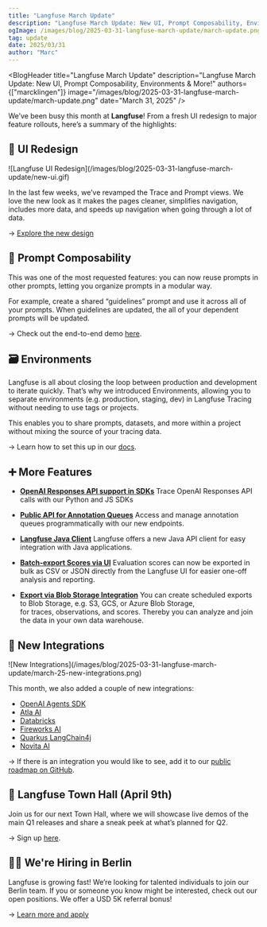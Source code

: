 ```yaml
---
title: "Langfuse March Update"
description: "Langfuse March Update: New UI, Prompt Composability, Environments & More!"
ogImage: /images/blog/2025-03-31-langfuse-march-update/march-update.png
tag: update
date: 2025/03/31
author: "Marc"
---
```



<BlogHeader
  title="Langfuse March Update"
  description="Langfuse March Update: New UI, Prompt Composability, Environments & More!"
  authors={["marcklingen"]}
  image="/images/blog/2025-03-31-langfuse-march-update/march-update.png"
  date="March 31, 2025"
/>

We’ve been busy this month at **Langfuse**! From a fresh UI redesign to major feature rollouts, here’s a summary of the highlights:

## 💫 UI Redesign

<Frame className="rounded-lg overflow-hidden">
  ![Langfuse UI
  Redesign](/images/blog/2025-03-31-langfuse-march-update/new-ui.gif)
</Frame>

In the last few weeks, we’ve revamped the Trace and Prompt views. We love the new look as it makes the pages cleaner, simplifies navigation, includes more data, and speeds up navigation when going through a lot of data.

→ [Explore the new design](https://cloud.langfuse.com/)

## 🧩 Prompt Composability

This was one of the most requested features: you can now reuse prompts in other prompts, letting you organize prompts in a modular way.

For example, create a shared “guidelines” prompt and use it across all of your prompts. When guidelines are updated, the all of your dependent prompts will be updated.

→ Check out the end-to-end demo [here](https://langfuse.com/changelog/2025-03-12-prompt-composability).

## 🗃️ Environments

Langfuse is all about closing the loop between production and development to iterate quickly. That’s why we introduced Environments, allowing you to separate environments (e.g. production, staging, dev) in Langfuse Tracing without needing to use tags or projects.

This enables you to share prompts, datasets, and more within a project without mixing the source of your tracing data.

→ Learn how to set this up in our [docs](https://langfuse.com/docs/tracing-features/environments).

## ➕ More Features

- **[OpenAI Responses API support in SDKs](https://langfuse.com/changelog/2025-03-17-openai-response-api-support)**
  Trace OpenAI Responses API calls with our Python and JS SDKs

- **[Public API for Annotation Queues](https://langfuse.com/changelog/2025-03-13-public-api-annotation-queues)**
  Access and manage annotation queues programmatically with our new endpoints.

- **[Langfuse Java Client](https://langfuse.com/changelog/2025-03-03-langfuse-java-client)**
  Langfuse offers a new Java API client for easy integration with Java applications.

- **[Batch-export Scores via UI](https://langfuse.com/changelog/2025-03-13-batch-export-scores-ui)**
  Evaluation scores can now be exported in bulk as CSV or JSON directly from the Langfuse UI for easier one-off analysis and reporting.

- **[Export via Blob Storage Integration](https://langfuse.com/docs/query-traces#blob-storage)**
  You can create scheduled exports to Blob Storage, e.g. S3, GCS, or Azure Blob Storage, for traces, observations, and scores. Thereby you can analyze and join the data in your own data warehouse.

## 🤝 New Integrations

<Frame className="rounded-lg overflow-hidden">
  ![New
  Integrations](/images/blog/2025-03-31-langfuse-march-update/march-25-new-integrations.png)
</Frame>

This month, we also added a couple of new integrations:

- [OpenAI Agents SDK](https://langfuse.com/docs/integrations/openaiagentssdk/openai-agents)
- [Atla AI](https://docs.atla-ai.com/integration-langfuse)
- [Databricks](https://www.linkedin.com/feed/update/urn:li:activity:7303456774387314688/)
- [Fireworks AI](https://langfuse.com/docs/integrations/other/fireworks-ai)
- [Quarkus LangChain4j](https://langfuse.com/docs/integrations/quarkus-langchain4j)
- [Novita AI](https://langfuse.com/docs/integrations/other/novitaai)

→ If there is an integration you would like to see, add it to our [public roadmap on GitHub](https://github.com/orgs/langfuse/discussions/categories/ideas).

## 📅 Langfuse Town Hall (April 9th)

Join us for our next Town Hall, where we will showcase live demos of the main Q1 releases and share a sneak peek at what’s planned for Q2.

→ Sign up [here](https://lu.ma/6ba9aueo).

## 👨‍💻 We're Hiring in Berlin

Langfuse is growing fast! We’re looking for talented individuals to join our Berlin team.
If you or someone you know might be interested, check out our open positions. We offer a USD 5K referral bonus!

→ [Learn more and apply](https://langfuse.com/careers)
